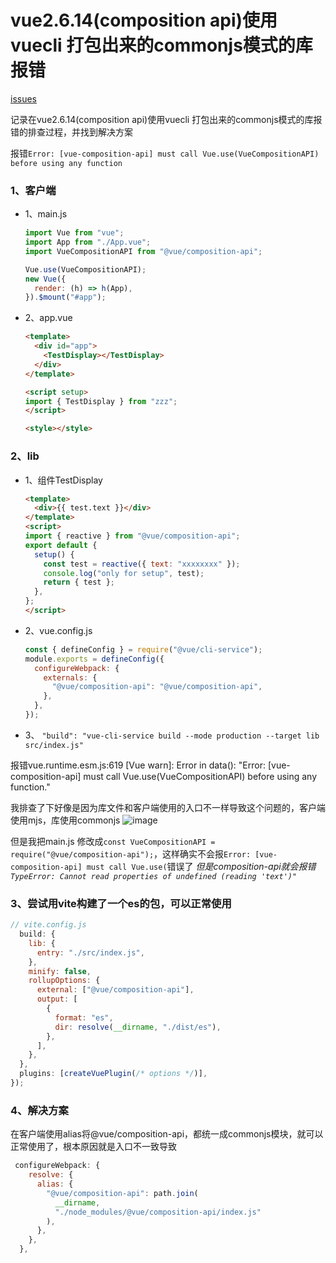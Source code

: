 
# vue2.6.14(composition api)使用vuecli 打包出来的commonjs模式的库报错

<div className="flex">
  <span>
    <Underline>
      <a href='https://github.com/vuejs/composition-api/issues/987'>
        <span>issues</span>
      </a>
    </Underline>
  </span>
</div>

记录在vue2.6.14(composition api)使用vuecli 打包出来的commonjs模式的库报错的排查过程，并找到解决方案


报错`Error: [vue-composition-api] must call Vue.use(VueCompositionAPI) before using any function`
### 1、客户端
- 1、main.js

  ```js
  import Vue from "vue";
  import App from "./App.vue";
  import VueCompositionAPI from "@vue/composition-api";
  
  Vue.use(VueCompositionAPI);
  new Vue({
    render: (h) => h(App),
  }).$mount("#app");
  
  ```
- 2、app.vue

  ```html
  <template>
    <div id="app">
      <TestDisplay></TestDisplay>
    </div>
  </template>
  
  <script setup>
  import { TestDisplay } from "zzz";
  </script>
  
  <style></style>
  ```
### 2、lib
- 1、组件TestDisplay 

  ```html
  <template>
    <div>{{ test.text }}</div>
  </template>
  <script>
  import { reactive } from "@vue/composition-api";
  export default {
    setup() {
      const test = reactive({ text: "xxxxxxxx" });
      console.log("only for setup", test);
      return { test };
    },
  };
  </script>
- 2、vue.config.js
  ```js
  const { defineConfig } = require("@vue/cli-service");
  module.exports = defineConfig({
    configureWebpack: {
      externals: {
        "@vue/composition-api": "@vue/composition-api",
      },
    },
  });
  
  ```
- 3、 `"build": "vue-cli-service build --mode production --target lib src/index.js"`


报错vue.runtime.esm.js:619  [Vue warn]: Error in data(): "Error: [vue-composition-api] must call Vue.use(VueCompositionAPI) before using any function."

我排查了下好像是因为库文件和客户端使用的入口不一样导致这个问题的，客户端使用mjs，库使用commonjs
![image](https://github.com/vuejs/composition-api/assets/40790268/f3e9a67e-7d59-4bc6-98c5-3b4c44d47c74)


但是我把main.js 修改成`const VueCompositionAPI = require("@vue/composition-api");`，这样确实不会报`Error: [vue-composition-api] must call Vue.use(`错误了
*但是composition-api就会报错`TypeError: Cannot read properties of undefined (reading 'text')"`*


### 3、尝试用vite构建了一个es的包，可以正常使用
```js
// vite.config.js
  build: {
    lib: {
      entry: "./src/index.js",
    },
    minify: false,
    rollupOptions: {
      external: ["@vue/composition-api"],
      output: [
        {
          format: "es",
          dir: resolve(__dirname, "./dist/es"),
        },
      ],
    },
  },
  plugins: [createVuePlugin(/* options */)],
});

```

### 4、解决方案
在客户端使用alias将@vue/composition-api，都统一成commonjs模块，就可以正常使用了，根本原因就是入口不一致导致
```js
 configureWebpack: {
    resolve: {
      alias: {
        "@vue/composition-api": path.join(
          __dirname,
          "./node_modules/@vue/composition-api/index.js"
        ),
      },
    },
  },
```